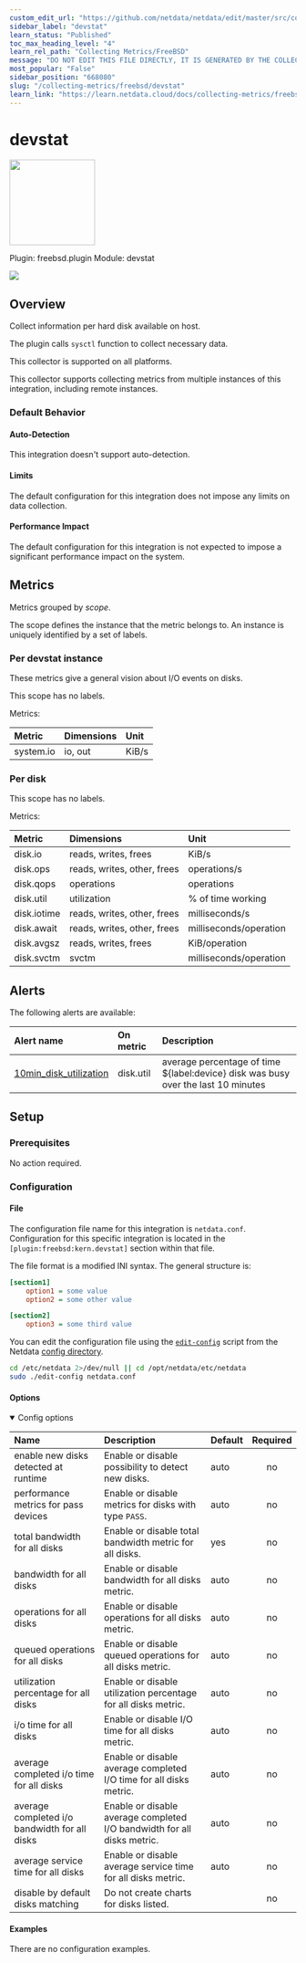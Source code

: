 ```yaml
---
custom_edit_url: "https://github.com/netdata/netdata/edit/master/src/collectors/freebsd.plugin/metadata.yaml"
sidebar_label: "devstat"
learn_status: "Published"
toc_max_heading_level: "4"
learn_rel_path: "Collecting Metrics/FreeBSD"
message: "DO NOT EDIT THIS FILE DIRECTLY, IT IS GENERATED BY THE COLLECTOR'S metadata.yaml FILE"
most_popular: "False"
sidebar_position: "668080"
slug: "/collecting-metrics/freebsd/devstat"
learn_link: "https://learn.netdata.cloud/docs/collecting-metrics/freebsd/devstat"
---
```



# devstat


<img src="https://netdata.cloud/img/hard-drive.svg" width="150"/>


Plugin: freebsd.plugin
Module: devstat

<img src="https://img.shields.io/badge/maintained%20by-Netdata-%2300ab44" />

## Overview

Collect information per hard disk available on host.

The plugin calls `sysctl` function to collect necessary data.

This collector is supported on all platforms.

This collector supports collecting metrics from multiple instances of this integration, including remote instances.


### Default Behavior

#### Auto-Detection

This integration doesn't support auto-detection.

#### Limits

The default configuration for this integration does not impose any limits on data collection.

#### Performance Impact

The default configuration for this integration is not expected to impose a significant performance impact on the system.


## Metrics

Metrics grouped by *scope*.

The scope defines the instance that the metric belongs to. An instance is uniquely identified by a set of labels.



### Per devstat instance

These metrics give a general vision about I/O events on disks.

This scope has no labels.

Metrics:

| Metric | Dimensions | Unit |
|:------|:----------|:----|
| system.io | io, out | KiB/s |

### Per disk



This scope has no labels.

Metrics:

| Metric | Dimensions | Unit |
|:------|:----------|:----|
| disk.io | reads, writes, frees | KiB/s |
| disk.ops | reads, writes, other, frees | operations/s |
| disk.qops | operations | operations |
| disk.util | utilization | % of time working |
| disk.iotime | reads, writes, other, frees | milliseconds/s |
| disk.await | reads, writes, other, frees | milliseconds/operation |
| disk.avgsz | reads, writes, frees | KiB/operation |
| disk.svctm | svctm | milliseconds/operation |



## Alerts


The following alerts are available:

| Alert name  | On metric | Description |
|:------------|:----------|:------------|
| [ 10min_disk_utilization ](https://github.com/netdata/netdata/blob/master/src/health/health.d/disks.conf) | disk.util | average percentage of time ${label:device} disk was busy over the last 10 minutes |


## Setup

### Prerequisites

No action required.

### Configuration

#### File

The configuration file name for this integration is `netdata.conf`.
Configuration for this specific integration is located in the `[plugin:freebsd:kern.devstat]` section within that file.

The file format is a modified INI syntax. The general structure is:

```ini
[section1]
    option1 = some value
    option2 = some other value

[section2]
    option3 = some third value
```
You can edit the configuration file using the [`edit-config`](/docs/netdata-agent/configuration#edit-a-configuration-file-using-edit-config) script from the
Netdata [config directory](/docs/netdata-agent/configuration#the-netdata-config-directory).

```bash
cd /etc/netdata 2>/dev/null || cd /opt/netdata/etc/netdata
sudo ./edit-config netdata.conf
```
#### Options



<details open><summary>Config options</summary>

| Name | Description | Default | Required |
|:----|:-----------|:-------|:--------:|
| enable new disks detected at runtime | Enable or disable possibility to detect new disks. | auto | no |
| performance metrics for pass devices | Enable or disable metrics for disks with type `PASS`. | auto | no |
| total bandwidth for all disks | Enable or disable total bandwidth metric for all disks. | yes | no |
| bandwidth for all disks | Enable or disable bandwidth for all disks metric. | auto | no |
| operations for all disks | Enable or disable operations for all disks metric. | auto | no |
| queued operations for all disks | Enable or disable queued operations for all disks  metric. | auto | no |
| utilization percentage for all disks | Enable or disable utilization percentage for all disks metric. | auto | no |
| i/o time for all disks | Enable or disable I/O time for all disks metric. | auto | no |
| average completed i/o time for all disks | Enable or disable average completed I/O time for all disks metric. | auto | no |
| average completed i/o bandwidth for all disks | Enable or disable average completed I/O bandwidth for all disks metric. | auto | no |
| average service time for all disks | Enable or disable average service time for all disks metric. | auto | no |
| disable by default disks matching | Do not create charts for disks listed. |  | no |

</details>

#### Examples
There are no configuration examples.


